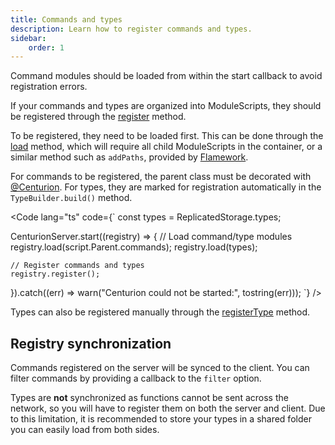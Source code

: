 ```yaml
---
title: Commands and types
description: Learn how to register commands and types.
sidebar:
    order: 1
---
```



<Aside>
Command modules should be loaded from within the start callback to avoid registration errors.
</Aside>

If your commands and types are organized into ModuleScripts, they should be registered
through the [register](/reference/registry#register) method.

To be registered, they need to be loaded first. This can be done through the
[load](/reference/registry#loadcontainer-descendants) method,
which will require all child ModuleScripts in the container, or a similar method
such as `addPaths`,
provided by [Flamework](https://flamework.fireboltofdeath.dev/).

For commands to be registered, the parent class must be decorated with [@Centurion](/reference/decorators#centurion).
For types, they are marked for registration automatically in the
`TypeBuilder.build()` method.

<Code lang="ts" code={`
const types = ReplicatedStorage.types;

CenturionServer.start((registry) => {
    // Load command/type modules
    registry.load(script.Parent.commands);
    registry.load(types);

    // Register commands and types
    registry.register();
}).catch((err) => warn("Centurion could not be started:", tostring(err)));
`} />

Types can also be registered manually through the
[registerType](/reference/registry#registertypetypes) method.

## Registry synchronization

Commands registered on the server will be synced to the client. You can filter
commands by providing a callback to the `filter` option.

Types are **not** synchronized as functions cannot be sent across the network, so you will
have to register them on both the server and client. Due to this limitation, it is recommended
to store your types in a shared folder you can easily load from both sides.